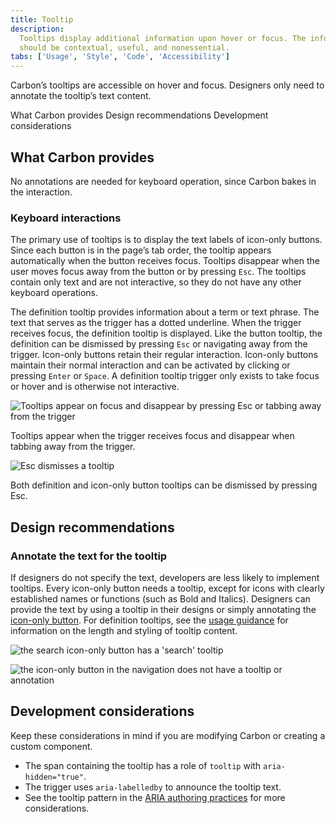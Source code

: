 ```yaml
---
title: Tooltip
description:
  Tooltips display additional information upon hover or focus. The information
  should be contextual, useful, and nonessential.
tabs: ['Usage', 'Style', 'Code', 'Accessibility']
---
```


<PageDescription>

Carbon’s tooltips are accessible on hover and focus. Designers only need to
annotate the tooltip’s text content.

</PageDescription>

<AnchorLinks>

<AnchorLink>What Carbon provides</AnchorLink>
<AnchorLink>Design recommendations</AnchorLink>
<AnchorLink>Development considerations</AnchorLink>

</AnchorLinks>

## What Carbon provides

No annotations are needed for keyboard operation, since Carbon bakes in the
interaction.

### Keyboard interactions

The primary use of tooltips is to display the text labels of icon-only buttons.
Since each button is in the page’s tab order, the tooltip appears automatically
when the button receives focus. Tooltips disappear when the user moves focus
away from the button or by pressing `Esc`. The tooltips contain only text and
are not interactive, so they do not have any other keyboard operations.

The definition tooltip provides information about a term or text phrase. The
text that serves as the trigger has a dotted underline. When the trigger
receives focus, the definition tooltip is displayed. Like the button tooltip,
the definition can be dismissed by pressing `Esc` or navigating away from the
trigger. Icon-only buttons retain their regular interaction. Icon-only buttons
maintain their normal interaction and can be activated by clicking or pressing
`Enter` or `Space`. A definition tooltip trigger only exists to take focus or
hover and is otherwise not interactive.

<Row>
<Column colLg={8}>

![Tooltips appear on focus and disappear by pressing Esc or tabbing away from the trigger](images/tooltip-accessibility-tab-1.png)

<Caption>

Tooltips appear when the trigger receives focus and disappear when tabbing away
from the trigger.

</Caption>

</Column>
</Row>

<Row>
<Column colLg={8}>

![Esc dismisses a tooltip](images/tooltip-accessibility-tab-2.png)

<Caption>
  Both definition and icon-only button tooltips can be dismissed by pressing
  Esc.
</Caption>

</Column>
</Row>

## Design recommendations

### Annotate the text for the tooltip

If designers do not specify the text, developers are less likely to implement
tooltips. Every icon-only button needs a tooltip, except for icons with clearly
established names or functions (such as Bold and Italics). Designers can provide
the text by using a tooltip in their designs or simply annotating the
[icon-only button](https://carbondesignsystem.com/components/button/accessibility#labeling).
For definition tooltips, see the
[usage guidance](https://carbondesignsystem.com/components/tooltip/usage) for
information on the length and styling of tooltip content.

<DoDontRow>
  <DoDont type="do" caption=" Do specify the text that will appear in the tooltip.">

![the search icon-only button has a 'search' tooltip](images/tooltip-accessibility-tab-3-do.png)

  </DoDont>

  <DoDont type="dont" caption="Do not use icon-only buttons with no tooltip or name annotated.">

![the icon-only button in the navigation does not have a tooltip or annotation](images/tooltip-accessibility-tab-3-dont.png)

  </DoDont>
</DoDontRow>

## Development considerations

Keep these considerations in mind if you are modifying Carbon or creating a
custom component.

- The span containing the tooltip has a role of `tooltip` with
  `aria-hidden="true"`.
- The trigger uses `aria-labelledby` to announce the tooltip text.
- See the tooltip pattern in the
  [ARIA authoring practices](https://w3c.github.io/aria-practices/#tooltip) for
  more considerations.
